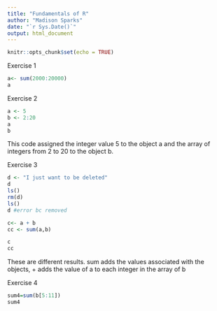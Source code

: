 ```yaml
---
title: "Fundamentals of R"
author: "Madison Sparks"
date: "`r Sys.Date()`"
output: html_document
---
```


```r
knitr::opts_chunk$set(echo = TRUE)
```

Exercise 1
```r
a<- sum(2000:20000)
a

```
Exercise 2

```r
a <- 5
b <- 2:20
a
b
```

This code assigned the integer value 5 to the object a and the array of integers from 2 to 20 to the object b.

Exercise 3
```r
d <- "I just want to be deleted"
d
ls() 
rm(d)
ls()
d #error bc removed 
```
```r
c<- a + b
cc <- sum(a,b)

c
cc

```
These are different results. sum adds the values associated with the objects, + adds the value of a to each integer in the array of b

Exercise 4
```r

sum4=sum(b[5:11])
sum4
```



